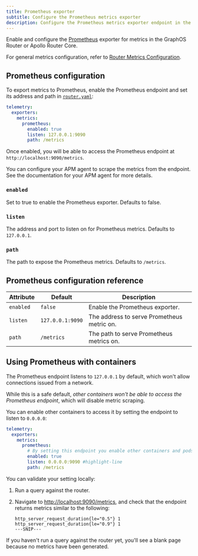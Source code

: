 ```yaml
---
title: Prometheus exporter
subtitle: Configure the Prometheus metrics exporter
description: Configure the Prometheus metrics exporter endpoint in the Apollo GraphOS Router or Apollo Router Core.
---
```


Enable and configure the [Prometheus](https://www.prometheus.io/) exporter for metrics in the GraphOS Router or Apollo Router Core.

For general metrics configuration, refer to [Router Metrics Configuration](/router/configuration/telemetry/exporters/metrics/overview).

## Prometheus configuration

To export metrics to Prometheus, enable the Prometheus endpoint and set its address and path in [`router.yaml`](/router/configuration/overview#yaml-config-file):

```yaml title="router.yaml"
telemetry:
  exporters:
    metrics:
      prometheus:
        enabled: true
        listen: 127.0.0.1:9090
        path: /metrics
```

Once enabled, you will be able to access the Prometheus endpoint at `http://localhost:9090/metrics`.

You can configure your APM agent to scrape the metrics from the endpoint. See the documentation for your APM agent for more details.

### `enabled`

Set to true to enable the Prometheus exporter. Defaults to false.

### `listen`

The address and port to listen on for Prometheus metrics. Defaults to `127.0.0.1`.

### `path`

The path to expose the Prometheus metrics. Defaults to `/metrics`.

## Prometheus configuration reference

| Attribute | Default          | Description                                |
| --------- | ---------------- | ------------------------------------------ |
| `enabled` | `false`          | Enable the Prometheus exporter.            |
| `listen`  | `127.0.0.1:9090` | The address to serve Prometheus metric on. |
| `path`    | `/metrics`       | The path to serve Prometheus metrics on.   |

## Using Prometheus with containers

The Prometheus endpoint listens to `127.0.0.1` by default, which won't allow connections issued from a network.

While this is a safe default, _other containers won't be able to access the Prometheus endpoint_, which will disable metric scraping.

You can enable other containers to access it by setting the endpoint to listen to `0.0.0.0`:

```yaml title="router.yaml"
telemetry:
  exporters:
    metrics:
      prometheus:
        # By setting this endpoint you enable other containers and pods to access the Prometheus endpoint
        enabled: true
        listen: 0.0.0.0:9090 #highlight-line
        path: /metrics
```

You can validate your setting locally:

1. Run a query against the router.
2. Navigate to [http://localhost:9090/metrics](http://localhost:9090/metrics), and check that the endpoint returns metrics similar to the following:

   ```
   http_server_request_duration{le="0.5"} 1
   http_server_request_duration{le="0.9"} 1
   ---SNIP---
   ```

<Note>

If you haven't run a query against the router yet, you'll see a blank page because no metrics have been generated.

</Note>
